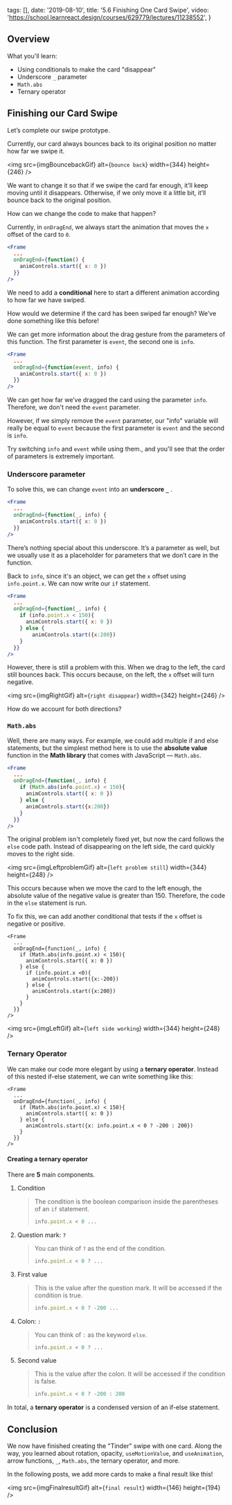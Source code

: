 
  tags: [],
  date: '2019-08-10',
  title: '5.6 Finishing One Card Swipe',
  video: 'https://school.learnreact.design/courses/629779/lectures/11238552',
}


## Overview

What you'll learn:

- Using conditionals to make the card "disappear"
- Underscore `_` parameter
- `Math.abs`
- Ternary operator

## Finishing our Card Swipe

Let’s complete our swipe prototype.

Currently, our card always bounces back to its original position no matter how far we swipe it.

<img src={imgBouncebackGif} alt={`bounce back`} width={344} height={246} />

We want to change it so that if we swipe the card far enough, it’ll keep moving until it disappears. Otherwise, if we only move it a little bit, it’ll bounce back to the original position.

How can we change the code to make that happen?

Currently, in `onDragEnd`, we always start the animation that moves the `x` offset of the card to `0`.

```jsx
<Frame
  ...
  onDragEnd={function() {
    animControls.start({ x: 0 })
  }}
/>
```

We need to add a **conditional** here to start a different animation according to how far we have swiped.

How would we determine if the card has been swiped far enough? We’ve done something like this before!

We can get more information about the drag gesture from the parameters of this function. The first parameter is `event`, the second one is `info`.

```jsx
<Frame
  ...
  onDragEnd={function(event, info) {
    animControls.start({ x: 0 })
  }}
/>
```

We can get how far we’ve dragged the card using the parameter `info`. Therefore, we don't need the `event` parameter.

However, if we simply remove the `event` parameter, our "info" variable will really be equal to `event` because the first parameter is `event` and the second is `info`.

Try switching `info` and `event` while using them., and you'll see that the order of parameters is extremely important.

### Underscore parameter

To solve this, we can change `event` into an **underscore** **`_`** .

```jsx
<Frame
  ...
  onDragEnd={function(_, info) {
    animControls.start({ x: 0 })
  }}
/>
```

There’s nothing special about this underscore. It’s a parameter as well, but we usually use it as a placeholder for parameters that we don’t care in the function.

Back to `info`, since it's an object, we can get the `x` offset using `info.point.x`. We can now write our `if` statement.

```jsx
<Frame
  ...
  onDragEnd={function(_, info) {
    if (info.point.x < 150){
      animControls.start({ x: 0 })
    } else {
        animControls.start({x:200})
    }
  }}
/>
```

However, there is still a problem with this. When we drag to the left, the card still bounces back. This occurs because, on the left, the `x` offset will turn negative.

<img src={imgRightGif} alt={`right disappear`} width={342} height={246} />

How do we account for both directions?

### `Math.abs`

Well, there are many ways. For example, we could add multiple if and else statements, but the simplest method here is to use the **absolute value** function in the **Math library** that comes with JavaScript — `Math.abs`.

```jsx
<Frame
  ...
  onDragEnd={function(_, info) {
    if (Math.abs(info.point.x) < 150){
      animControls.start({ x: 0 })
    } else {
      animControls.start({x:200})
    }
  }}
/>
```

The original problem isn't completely fixed yet, but now the card follows the `else` code path. Instead of disappearing on the left side, the card quickly moves to the right side.

<img
  src={imgLeftproblemGif}
  alt={`left problem still`}
  width={344}
  height={248}
/>

This occurs because when we move the card to the left enough, the absolute value of the negative value is greater than 150. Therefore, the code in the `else` statement is run.

To fix this, we can add another conditional that tests if the `x` offset is negative or positive.

```jsx{7-11}
<Frame
  ...
  onDragEnd={function(_, info) {
    if (Math.abs(info.point.x) < 150){
      animControls.start({ x: 0 })
    } else {
      if (info.point.x <0){
        animControls.start({x:-200})
      } else {
        animControls.start({x:200})
      }
    }
  }}
/>
```

<img src={imgLeftGif} alt={`left side working`} width={344} height={248} />

### Ternary Operator

We can make our code more elegant by using a **ternary operator**. Instead of this nested if-else statement, we can write something like this:

```jsx{7}
<Frame
  ...
  onDragEnd={function(_, info) {
    if (Math.abs(info.point.x) < 150){
      animControls.start({ x: 0 })
    } else {
      animControls.start({x: info.point.x < 0 ? -200 : 200})
    }
  }}
/>
```

#### Creating a ternary operator

There are **5** main components.

1. Condition

   > The condition is the boolean comparison inside the parentheses of an `if` statement.
   >
   > ```jsx
   > info.point.x < 0 ...
   > ```

2. Question mark: `?`

   > You can think of `?` as the end of the condition.
   >
   > ```jsx
   > info.point.x < 0 ? ...
   > ```

3. First value

   > This is the value after the question mark. It will be accessed if the condition is true.
   >
   > ```jsx
   > info.point.x < 0 ? -200 ...
   > ```

4. Colon: `:`

   > You can think of `:` as the keyword `else`.
   >
   > ```jsx
   > info.point.x < 0 ? ...
   > ```

5. Second value
   > This is the value after the colon. It will be accessed if the condition is false.
   >
   > ```jsx
   > info.point.x < 0 ? -200 : 200
   > ```

In total, a **ternary operator** is a condensed version of an if-else statement.

## Conclusion

We now have finished creating the "Tinder" swipe with one card. Along the way, you learned about rotation, opacity, `useMotionValue`, and `useAnimation`, arrow functions, `_`, `Math.abs`, the ternary operator, and more.

In the following posts, we add more cards to make a final result like this!

<img src={imgFinalresultGif} alt={`final result`} width={146} height={194} />
